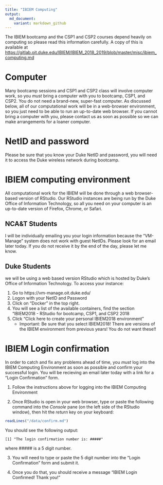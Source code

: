 ```yaml
---
title: "IBIEM Computing"
output:
  md_document:
    variant: markdown_github
---
```


The IBIEM bootcamp and the CSP1 and CSP2 courses depend heavily on computing so please read this information carefully.  A copy of this is available at <https://gitlab.oit.duke.edu/IBIEM/IBIEM_2018_2019/blob/master/misc/ibiem_computing.md>

# Computer
Many bootcamp sessions and CSP1 and CSP2 class will involve computer work, so you *must* bring a computer with you to bootcamp, CSP1, and CSP2.  You do not need a brand-new, super-fast computer. As discussed below, all of our computational work will be in a web-browser environment, so you just need to be able to run an up-to-date web browser.  If you cannot bring a computer with you, please contact us as soon as possible so we can make arrangements for a loaner computer.

# NetID and password
Please be sure that you know your Duke NetID and password, you will need it to access the Duke wireless network during bootcamp.

# IBIEM computing environment
All computational work for the IBIEM will be done through a web browser-based version of RStudio.  Our RStudio instances are being run by the Duke Office of Information Technology, so all you need on your computer is an up-to-date version of Firefox, Chrome, or Safari.  

## NCA&T Students
I will be individually emailing you your login information because the "VM-Manage" system does not work with guest NetIDs.  Please look for an email later today.  If you do not receive it by the end of the day, please let me know.

## Duke Students
we will be using a web based version RStudio which is hosted by Duke’s Office of Information Technology.  To access your instance:

1. Go to https://vm-manage.oit.duke.edu/
2. Logon with your NetID and Password
3. Click on "Docker" in the top right.
4. You will see a list of the available containers, find the section “IBIEM2018 - RStudio for bootcamp, CSP1, and CSP2 2018
5. Click “Click here to create your personal IBIEM2018 environment”
   - Important: Be sure that you select IBIEM2018! There are versions of the IBIEM environment from previous years!  You do not want these!!

# IBIEM Login confirmation
In order to catch and fix any problems ahead of time, you *must* log into the IBIEM Computing Environment as soon as possible and confirm your successful login.  You will be recieving an email later today with a link for a "Login Confirmation" form.

1. Follow the instructions above for logging into the IBIEM Computing Environment

2. Once RStudio is open in your web browser, type or paste the following command into the *Console* pane (on the left side of the RStudio window), then hit the *return* key on your keyboard: 

```r
readLines("/data/confirm.md")
```

You should see the following output:
```
[1] "The login confirmation number is: #####"
```
where ##### is a 5 digit number.  

3. You will need to type or paste the 5 digit number into the "Login Confirmation" form and submit it.

4. Once you do that, you should receive a message "IBIEM Login Confirmed! Thank you!”
